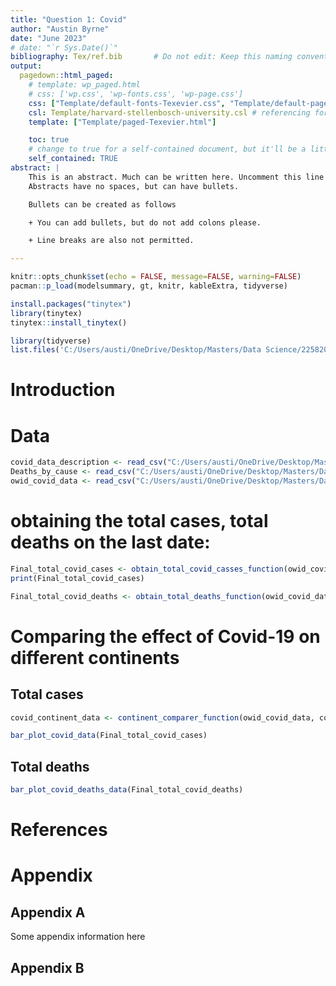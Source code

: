 ```yaml
---
title: "Question 1: Covid"
author: "Austin Byrne"
date: "June 2023"
# date: "`r Sys.Date()`"
bibliography: Tex/ref.bib       # Do not edit: Keep this naming convention and location.
output:
  pagedown::html_paged:
    # template: wp_paged.html
    # css: ['wp.css', 'wp-fonts.css', 'wp-page.css']
    css: ["Template/default-fonts-Texevier.css", "Template/default-page-Texevier.css", "Template/default-Texevier.css"]
    csl: Template/harvard-stellenbosch-university.csl # referencing format used.
    template: ["Template/paged-Texevier.html"]

    toc: true
    # change to true for a self-contained document, but it'll be a litte slower for Pandoc to render
    self_contained: TRUE
abstract: |
    This is an abstract. Much can be written here. Uncomment this line to go without an abstract.
    Abstracts have no spaces, but can have bullets.

    Bullets can be created as follows

    + You can add bullets, but do not add colons please.

    + Line breaks are also not permitted.

---
```


```r
knitr::opts_chunk$set(echo = FALSE, message=FALSE, warning=FALSE)
pacman::p_load(modelsummary, gt, knitr, kableExtra, tidyverse)

install.packages("tinytex")
library(tinytex)
tinytex::install_tinytex()
```

```r
library(tidyverse)
list.files('C:/Users/austi/OneDrive/Desktop/Masters/Data Science/22582053/Question 1/code', full.names = T, recursive = T) %>% as.list() %>% walk(~source(.))

```

\newpage

# Introduction {-}




# Data 

```r
covid_data_description <- read_csv("C:/Users/austi/OneDrive/Desktop/Masters/Data Science/22582053/Question 1/data/covid_data_description.csv")
Deaths_by_cause <- read_csv("C:/Users/austi/OneDrive/Desktop/Masters/Data Science/22582053/Question 1/data/Deaths_by_cause.csv")
owid_covid_data <- read_csv("C:/Users/austi/OneDrive/Desktop/Masters/Data Science/22582053/Question 1/data/owid-covid-data.csv")
```


# obtaining the total cases, total deaths on the last date: 

```r
Final_total_covid_cases <- obtain_total_covid_casses_function(owid_covid_data)
print(Final_total_covid_cases)

Final_total_covid_deaths <- obtain_total_deaths_function(owid_covid_data)
```

# Comparing the effect of Covid-19 on different continents

## Total cases

```r
covid_continent_data <- continent_comparer_function(owid_covid_data, continent) #In this line of code I use a function that groups by continent and then provides a summary for the total cases, total deaths and total new cases. 

bar_plot_covid_data(Final_total_covid_cases)
```

## Total deaths 

```r
bar_plot_covid_deaths_data(Final_total_covid_deaths)
```



# References {-}

<div id="refs"></div>


# Appendix {-}

## Appendix A {-}

Some appendix information here

## Appendix B {-}



